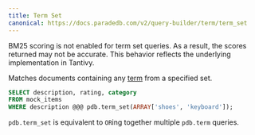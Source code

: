 ```yaml
---
title: Term Set
canonical: https://docs.paradedb.com/v2/query-builder/term/term_set
---
```


<Note>
  BM25 scoring is not enabled for term set queries. As a result, the scores
  returned may not be accurate. This behavior reflects the underlying
  implementation in Tantivy.
</Note>

Matches documents containing any [term](/documentation/concepts/term) from a specified set.

```sql
SELECT description, rating, category
FROM mock_items
WHERE description @@@ pdb.term_set(ARRAY['shoes', 'keyboard']);
```

`pdb.term_set` is equivalent to `OR`ing together multiple `pdb.term` queries.
